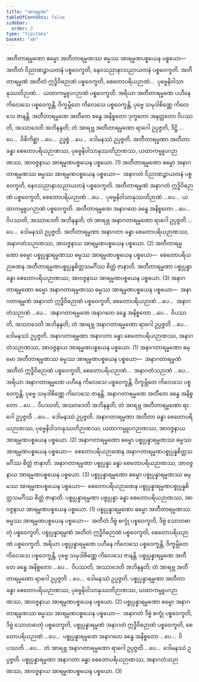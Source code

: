 ```yaml
---
title: "အာရမ္မဏ"
tableOfContents: false
sidebar:
  order: 3
type: "tipitaka"
basket: "ab"
---
```



<DynamicBreadcrumb />

<Division number="20">

<Paragraph number="2695">
အတီတာရမ္မဏော ဓမ္မော အတီတာရမ္မဏဿ ဓမ္မဿ အာရမ္မဏပစ္စယေန ပစ္စယော—  အတီတံ ဝိညာဏဉ္စာယတနံ ပစ္စဝေက္ခတိ, နေဝသညာနာသညာယတနံ ပစ္စဝေက္ခတိ. အတီတာရမ္မဏံ အတီတံ ဣဒ္ဓိဝိဓဉာဏံ ပစ္စဝေက္ခတိ, စေတောပရိယဉာဏံ…  ပုဗ္ဗေနိဝါသာနုဿတိဉာဏံ…  ယထာကမ္မူပဂဉာဏံ ပစ္စဝေက္ခတိ. အရိယာ အတီတာရမ္မဏေ ပဟီနေ ကိလေသေ ပစ္စဝေက္ခန္တိ, ဝိက္ခမ္ဘိတေ ကိလေသေ ပစ္စဝေက္ခန္တိ, ပုဗ္ဗေ သမုဒါစိဏ္ဏေ ကိလေသေ ဇာနန္တိ. အတီတာရမ္မဏေ အတီတေ ခန္ဓေ အနိစ္စတော ဒုက္ခတော အနတ္တတော ဝိပဿတိ, အဿာဒေတိ အဘိနန္ဒတိ; တံ အာရဗ္ဘ အတီတာရမ္မဏော ရာဂေါ ဥပ္ပဇ္ဇတိ, ဒိဋ္ဌိ …ပေ…  ဝိစိကိစ္ဆာ …ပေ…  ဥဒ္ဓစ္စံ …ပေ…  ဒေါမနဿံ ဥပ္ပဇ္ဇတိ. အတီတာရမ္မဏာ အတီတာ ခန္ဓာ စေတောပရိယဉာဏဿ, ပုဗ္ဗေနိဝါသာနုဿတိဉာဏဿ, ယထာကမ္မူပဂဉာဏဿ, အာဝဇ္ဇနာယ အာရမ္မဏပစ္စယေန ပစ္စယော. (1)
</Paragraph>

<Paragraph number="2696">
အတီတာရမ္မဏော ဓမ္မော အနာဂတာရမ္မဏဿ ဓမ္မဿ အာရမ္မဏပစ္စယေန ပစ္စယော—  အနာဂတံ ဝိညာဏဉ္စာယတနံ ပစ္စဝေက္ခတိ, နေဝသညာနာသညာယတနံ ပစ္စဝေက္ခတိ. အတီတာရမ္မဏံ အနာဂတံ ဣဒ္ဓိဝိဓဉာဏံ ပစ္စဝေက္ခတိ, စေတောပရိယဉာဏံ …ပေ…  ပုဗ္ဗေနိဝါသာနုဿတိဉာဏံ …ပေ…  ယထာကမ္မူပဂဉာဏံ ပစ္စဝေက္ခတိ. အတီတာရမ္မဏေ အနာဂတေ ခန္ဓေ အနိစ္စတော …ပေ…  ဝိပဿတိ, အဿာဒေတိ အဘိနန္ဒတိ; တံ အာရဗ္ဘ အနာဂတာရမ္မဏော ရာဂေါ ဥပ္ပဇ္ဇတိ …ပေ…  ဒေါမနဿံ ဥပ္ပဇ္ဇတိ. အတီတာရမ္မဏာ အနာဂတာ ခန္ဓာ စေတောပရိယဉာဏဿ, အနာဂတံသဉာဏဿ, အာဝဇ္ဇနာယ အာရမ္မဏပစ္စယေန ပစ္စယော. (2)
</Paragraph>

<Paragraph number="2697">
အတီတာရမ္မဏော ဓမ္မော ပစ္စုပ္ပန္နာရမ္မဏဿ ဓမ္မဿ အာရမ္မဏပစ္စယေန ပစ္စယော—  စေတောပရိယဉာဏေန အတီတာရမ္မဏပစ္စုပ္ပန္နစိတ္တသမင်္ဂိဿ စိတ္တံ ဇာနာတိ. အတီတာရမ္မဏာ ပစ္စုပ္ပန္နာ ခန္ဓာ စေတောပရိယဉာဏဿ, အာဝဇ္ဇနာယ အာရမ္မဏပစ္စယေန ပစ္စယော. (3)
</Paragraph>

</Division>
<Division number="21">

<Paragraph number="2698">
အနာဂတာရမ္မဏော ဓမ္မော အနာဂတာရမ္မဏဿ ဓမ္မဿ အာရမ္မဏပစ္စယေန ပစ္စယော—  အနာဂတာရမ္မဏံ အနာဂတံ ဣဒ္ဓိဝိဓဉာဏံ ပစ္စဝေက္ခတိ, စေတောပရိယဉာဏံ …ပေ…  အနာဂတံသဉာဏံ …ပေ…  အနာဂတာရမ္မဏေ အနာဂတေ ခန္ဓေ အနိစ္စတော …ပေ…  ဝိပဿတိ, အဿာဒေတိ အဘိနန္ဒတိ; တံ အာရဗ္ဘ အနာဂတာရမ္မဏော ရာဂေါ ဥပ္ပဇ္ဇတိ …ပေ…  ဒေါမနဿံ ဥပ္ပဇ္ဇတိ. အနာဂတာရမ္မဏာ အနာဂတာ ခန္ဓာ စေတောပရိယဉာဏဿ, အနာဂတံသဉာဏဿ, အာဝဇ္ဇနာယ အာရမ္မဏပစ္စယေန ပစ္စယော. (1)
</Paragraph>

<Paragraph number="2699">
အနာဂတာရမ္မဏော ဓမ္မော အတီတာရမ္မဏဿ ဓမ္မဿ အာရမ္မဏပစ္စယေန ပစ္စယော—  အနာဂတာရမ္မဏံ အတီတံ ဣဒ္ဓိဝိဓဉာဏံ ပစ္စဝေက္ခတိ, စေတောပရိယဉာဏံ…  အနာဂတံသဉာဏံ …ပေ…  အရိယာ အနာဂတာရမ္မဏေ ပဟီနေ ကိလေသေ ပစ္စဝေက္ခန္တိ, ဝိက္ခမ္ဘိတေ ကိလေသေ ပစ္စဝေက္ခန္တိ. ပုဗ္ဗေ သမုဒါစိဏ္ဏေ ကိလေသေ ဇာနန္တိ. အနာဂတာရမ္မဏေ အတီတေ ခန္ဓေ အနိစ္စတော …ပေ…  ဝိပဿတိ, အဿာဒေတိ အဘိနန္ဒတိ; တံ အာရဗ္ဘ အတီတာရမ္မဏော ရာဂေါ ဥပ္ပဇ္ဇတိ …ပေ…  ဒေါမနဿံ ဥပ္ပဇ္ဇတိ. အနာဂတာရမ္မဏာ အတီတာ ခန္ဓာ စေတောပရိယဉာဏဿ, ပုဗ္ဗေနိဝါသာနုဿတိဉာဏဿ, ယထာကမ္မူပဂဉာဏဿ, အာဝဇ္ဇနာယ အာရမ္မဏပစ္စယေန ပစ္စယော. (2)
</Paragraph>

<Paragraph number="2700">
အနာဂတာရမ္မဏော ဓမ္မော ပစ္စုပ္ပန္နာရမ္မဏဿ ဓမ္မဿ အာရမ္မဏပစ္စယေန ပစ္စယော—  စေတောပရိယဉာဏေန အနာဂတာရမ္မဏပစ္စုပ္ပန္နစိတ္တသမင်္ဂိဿ စိတ္တံ ဇာနာတိ. အနာဂတာရမ္မဏာ ပစ္စုပ္ပန္နာ ခန္ဓာ စေတောပရိယဉာဏဿ, အာဝဇ္ဇနာယ အာရမ္မဏပစ္စယေန ပစ္စယော. (3)
</Paragraph>

</Division>
<Division number="22">

<Paragraph number="2701">
ပစ္စုပ္ပန္နာရမ္မဏော ဓမ္မော ပစ္စုပ္ပန္နာရမ္မဏဿ ဓမ္မဿ အာရမ္မဏပစ္စယေန ပစ္စယော—  စေတောပရိယဉာဏေန ပစ္စုပ္ပန္နာရမ္မဏပစ္စုပ္ပန္နစိတ္တသမင်္ဂိဿ စိတ္တံ ဇာနာတိ. ပစ္စုပ္ပန္နာရမ္မဏာ ပစ္စုပ္ပန္နာ ခန္ဓာ စေတောပရိယဉာဏဿ, အာဝဇ္ဇနာယ အာရမ္မဏပစ္စယေန ပစ္စယော. (1)
</Paragraph>

<Paragraph number="2702">
ပစ္စုပ္ပန္နာရမ္မဏော ဓမ္မော အတီတာရမ္မဏဿ ဓမ္မဿ အာရမ္မဏပစ္စယေန ပစ္စယော—  အတီတံ ဒိဗ္ဗံ စက္ခုံ ပစ္စဝေက္ခတိ, ဒိဗ္ဗံ သောတဓာတုံ ပစ္စဝေက္ခတိ, ပစ္စုပ္ပန္နာရမ္မဏံ အတီတံ ဣဒ္ဓိဝိဓဉာဏံ ပစ္စဝေက္ခတိ, စေတောပရိယဉာဏံ ပစ္စဝေက္ခတိ. အရိယာ ပစ္စုပ္ပန္နာရမ္မဏေ ပဟီနေ ကိလေသေ ပစ္စဝေက္ခန္တိ, ဝိက္ခမ္ဘိတေ ကိလေသေ ပစ္စဝေက္ခန္တိ, ပုဗ္ဗေ သမုဒါစိဏ္ဏေ ကိလေသေ ဇာနန္တိ. ပစ္စုပ္ပန္နာရမ္မဏေ အတီတေ ခန္ဓေ အနိစ္စတော …ပေ…  ဝိပဿတိ, အဿာဒေတိ အဘိနန္ဒတိ; တံ အာရဗ္ဘ အတီတာရမ္မဏော ရာဂေါ ဥပ္ပဇ္ဇတိ …ပေ…  ဒေါမနဿံ ဥပ္ပဇ္ဇတိ. ပစ္စုပ္ပန္နာရမ္မဏာ အတီတာ ခန္ဓာ စေတောပရိယဉာဏဿ, ပုဗ္ဗေနိဝါသာနုဿတိဉာဏဿ, ယထာကမ္မူပဂဉာဏဿ, အာဝဇ္ဇနာယ အာရမ္မဏပစ္စယေန ပစ္စယော. (2)
</Paragraph>

<Paragraph number="2703">
ပစ္စုပ္ပန္နာရမ္မဏော ဓမ္မော အနာဂတာရမ္မဏဿ ဓမ္မဿ အာရမ္မဏပစ္စယေန ပစ္စယော—  အနာဂတံ ဒိဗ္ဗံ စက္ခုံ ပစ္စဝေက္ခတိ, ဒိဗ္ဗံ သောတဓာတုံ ပစ္စဝေက္ခတိ, ပစ္စုပ္ပန္နာရမ္မဏံ အနာဂတံ ဣဒ္ဓိဝိဓဉာဏံ ပစ္စဝေက္ခတိ, စေတောပရိယဉာဏံ …ပေ…  ပစ္စုပ္ပန္နာရမ္မဏေ အနာဂတေ ခန္ဓေ အနိစ္စတော …ပေ…  ဝိပဿတိ …ပေ…  တံ အာရဗ္ဘ အနာဂတာရမ္မဏော ရာဂေါ ဥပ္ပဇ္ဇတိ …ပေ…  ဒေါမနဿံ ဥပ္ပဇ္ဇတိ. ပစ္စုပ္ပန္နာရမ္မဏာ အနာဂတာ ခန္ဓာ စေတောပရိယဉာဏဿ, အနာဂတံသဉာဏဿ, အာဝဇ္ဇနာယ အာရမ္မဏပစ္စယေန ပစ္စယော. (3)
</Paragraph>
</Division>